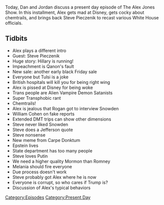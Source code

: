 {{Episode
    | title           = November 13, 2019
    | caption         = [https://knowledgefight.libsyn.com/knowledge-fight-november-13-2019 Listen to this episode on Libsyn]
    | episodeNumber   = 369
    | length          = 02:23:09
    | airDate         = November 15, 2019
    | coverageDate    = November 13, 2019
    | episodeType     = [[:Category:Present Day|Present Day]]
    | appearance      = [[Steve Pieczenik]], [[Tulsi Gabbard]], [[Joe Rogan]], [[Edward Snowden]], [[William Cohen]], [[Carpe Donktum]], [[Jeffrey Epstein]], [[Melania Trump]]
    | previousEpisode = [[368: November 11-12, 2019]]
    | nextEpisode     = [[370: November 14-15, 2019]]
}}

{{Stub}}

Today, Dan and Jordan discuss a present day episode of The Alex Jones Show. In this installment, Alex gets mad at Disney, gets cocky about chemtrails, and brings back Steve Pieczenik to recast various White House officials.

==Tidbits==

*Alex plays a different intro
*Guest: Steve Pieczenik
*Huge story: Hillary is running!
*Impeachment is Qanon's fault
*New sale: another early black Friday sale
*Everyone but Tulsi is a joke
*British hospitals will kill you for being right wing
*Alex is pissed at Disney for being woke
*Trans people are Alien Vampire Demon Satanists
*Super Transphobic rant
*Chemtrails!
*Alex is jealous that Rogan got to interview Snowden
*William Cohen on fake reports
*Extended DMT trips can show other dimensions
*Steve never liked Snowden
*Steve does a Jefferson quote
*Steve nonsense
*New meme from Carpe Donktum
*Epstein lives
*State department has too many people
*Steve loves Putin
*We need a higher quality Mormon than Romney
*Melania should fire everyone
*Due process doesn't work
*Steve probably got Alex where he is now
*Everyone is corrupt, so who cares if Trump is?
*Discussion of Alex's typical behaviors

[[Category:Episodes]]
[[Category:Present Day]]